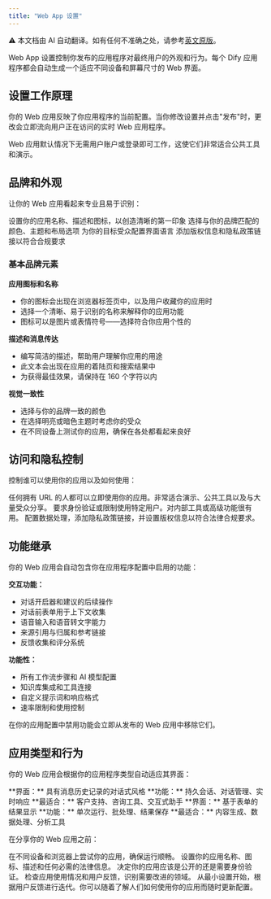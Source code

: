 ```yaml
---
title: "Web App 设置"
---
```


<Note> ⚠️ 本文档由 AI 自动翻译。如有任何不准确之处，请参考[英文原版](/en/documentation/pages/publish/webappweb-app-settings)。</Note>


Web App 设置控制你发布的应用程序对最终用户的外观和行为。每个 Dify 应用程序都会自动生成一个适应不同设备和屏幕尺寸的 Web 界面。

## 设置工作原理

你的 Web 应用反映了你应用程序的当前配置。当你修改设置并点击"发布"时，更改会立即流向用户正在访问的实时 Web 应用程序。

<Info>
Web 应用默认情况下无需用户账户或登录即可工作，这使它们非常适合公共工具和演示。
</Info>

## 品牌和外观

让你的 Web 应用看起来专业且易于识别：

<CardGroup cols={2}>
  <Card title="应用身份" icon="id-card">
    设置你的应用名称、描述和图标，以创造清晰的第一印象
  </Card>
  <Card title="视觉设计" icon="palette">
    选择与你的品牌匹配的颜色、主题和布局选项
  </Card>
  <Card title="语言设置" icon="globe">
    为你的目标受众配置界面语言
  </Card>
  <Card title="法律页面" icon="scale">
    添加版权信息和隐私政策链接以符合合规要求
  </Card>
</CardGroup>

### 基本品牌元素

**应用图标和名称**
- 你的图标会出现在浏览器标签页中，以及用户收藏你的应用时
- 选择一个清晰、易于识别的名称来解释你的应用功能
- 图标可以是图片或表情符号——选择符合你应用个性的

**描述和消息传达**
- 编写简洁的描述，帮助用户理解你应用的用途
- 此文本会出现在应用的着陆页和搜索结果中
- 为获得最佳效果，请保持在 160 个字符以内

**视觉一致性**
- 选择与你的品牌一致的颜色
- 在选择明亮或暗色主题时考虑你的受众
- 在不同设备上测试你的应用，确保在各处都看起来良好

## 访问和隐私控制

控制谁可以使用你的应用以及如何使用：

<AccordionGroup>
  <Accordion title="公共访问（默认）">
    任何拥有 URL 的人都可以立即使用你的应用。非常适合演示、公共工具以及与大量受众分享。
  </Accordion>
  
  <Accordion title="访问控制">
    要求身份验证或限制使用特定用户。对内部工具或高级功能很有用。
  </Accordion>
  
  <Accordion title="隐私设置">
    配置数据处理，添加隐私政策链接，并设置版权信息以符合法律合规要求。
  </Accordion>
</AccordionGroup>

## 功能继承

你的 Web 应用会自动包含你在应用程序配置中启用的功能：

**交互功能：**
- 对话开启器和建议的后续操作
- 对话前表单用于上下文收集
- 语音输入和语音转文字能力
- 来源引用与归属和参考链接
- 反馈收集和评分系统

**功能性：**
- 所有工作流步骤和 AI 模型配置
- 知识库集成和工具连接
- 自定义提示词和响应格式
- 速率限制和使用控制

<Warning>
在你的应用配置中禁用功能会立即从发布的 Web 应用中移除它们。
</Warning>

## 应用类型和行为

你的 Web 应用会根据你的应用程序类型自动适应其界面：

<Tabs>
  <Tab title="对话应用程序">
    **界面：** 具有消息历史记录的对话式风格
    **功能：** 持久会话、对话管理、实时响应
    **最适合：** 客户支持、咨询工具、交互式助手
  </Tab>
  
  <Tab title="工作流应用程序">
    **界面：** 基于表单的结果显示
    **功能：** 单次运行、批处理、结果保存
    **最适合：** 内容生成、数据处理、分析工具
  </Tab>
</Tabs>

在分享你的 Web 应用之前：

<Steps>
  <Step title="测试用户体验">
    在不同设备和浏览器上尝试你的应用，确保运行顺畅。
  </Step>
  
  <Step title="配置基本设置">
    设置你的应用名称、图标、描述和任何必需的法律信息。
  </Step>
  
  <Step title="审查访问控制">
    决定你的应用应该是公开的还是需要身份验证。
  </Step>
  
  <Step title="监控使用情况">
    检查应用使用情况和用户反馈，识别需要改进的领域。
  </Step>
</Steps>

<Tip>
从最小设置开始，根据用户反馈进行迭代。你可以随着了解人们如何使用你的应用而随时更新配置。
</Tip>
